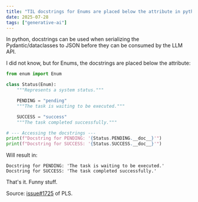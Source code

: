 ```yaml
---
title: "TIL docstrings for Enums are placed below the attribute in python"
date: 2025-07-28
tags: ["generative-ai"]
---
```


In python, docstrings can be used when serializing the Pydantic/dataclasses to JSON before they
can be consumed by the LLM API.

I did not know, but for Enums, the docstrings are placed below the attribute:

```python
from enum import Enum

class Status(Enum):
    """Represents a system status."""

    PENDING = "pending"
    """The task is waiting to be executed."""

    SUCCESS = "success"
    """The task completed successfully."""

# --- Accessing the docstrings ---
print(f"Docstring for PENDING: '{Status.PENDING.__doc__}'")
print(f"Docstring for SUCCESS: '{Status.SUCCESS.__doc__}'")
```

Will result in:

```plaintext
Docstring for PENDING: 'The task is waiting to be executed.'
Docstring for SUCCESS: 'The task completed successfully.'
```

That's it. Funny stuff.

Source: [issue#1725](https://github.com/microsoft/python-language-server/issues/1725) of PLS.
